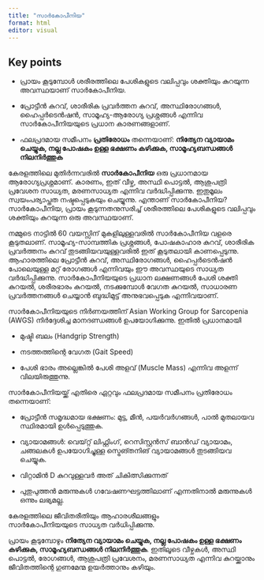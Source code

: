```yaml
---
title: "സാർകോപീനിയ"
format: html
editor: visual
---
```


::: callout-note
## Key points

-   പ്രായം കൂടുമ്പോൾ ശരീരത്തിലെ പേശികളുടെ വലിപ്പവും ശക്തിയും കുറയുന്ന അവസ്ഥയാണ് സാർകോപീനിയ.

-   പ്രോട്ടീൻ കുറവ്, ശാരീരിക പ്രവർത്തന കുറവ്, അസ്ഥിരോഗങ്ങൾ, ഹൈപ്പർടെൻഷൻ, സാമൂഹ്യ-ആരോഗ്യ പ്രശ്നങ്ങൾ എന്നിവ സാർകോപീനിയയുടെ പ്രധാന കാരണങ്ങളാണ്.

-   ഫലപ്രദമായ സമീപനം **പ്രതിരോധം** തന്നെയാണ്: **നിത്യേന വ്യായാമം ചെയ്യുക, നല്ല പോഷകം ഉള്ള ഭക്ഷണം കഴിക്കുക, സാമൂഹ്യബന്ധങ്ങൾ നിലനിർത്തുക**
:::

കേരളത്തിലെ മുതിർന്നവരിൽ **സാർകോപീനിയ** ഒരു പ്രധാനമായ ആരോഗ്യപ്രശ്നമാണ്. കാരണം, ഇത് വീഴ്ച, അസ്ഥി പൊട്ടൽ, ആശുപത്രി പ്രവേശന സാധ്യത, മരണസാധ്യത എന്നിവ വർദ്ധിപ്പിക്കുന്നു. ഇതുമൂലം സ്വയംപര്യാപ്തത നഷ്ടപ്പെടുകയും ചെയ്യുന്നു. എന്താണ് സാർകോപീനിയ? സാർകോപീനിയ, പ്രായം കൂടുന്നതനുസരിച്ച് ശരീരത്തിലെ പേശികളുടെ വലിപ്പവും ശക്തിയും കുറയുന്ന ഒരു അവസ്ഥയാണ്.

നമ്മുടെ നാട്ടിൽ 60 വയസ്സിന് മുകളിലുള്ളവരിൽ സാർകോപീനിയ വളരെ കൂടുതലാണ്. സാമൂഹ്യ-സാമ്പത്തിക പ്രശ്നങ്ങൾ, പോഷകാഹാര കുറവ്, ശാരീരിക പ്രവർത്തനം കുറവ് തുടങ്ങിയവയുള്ളവരിൽ ഇത് കൂടുതലായി കാണപ്പെടുന്നു. ആഹാരത്തിലെ പ്രോട്ടീൻ കുറവ്, അസ്ഥിരോഗങ്ങൾ, ഹൈപ്പർടെൻഷൻ പോലെയുള്ള മറ്റ് രോഗങ്ങൾ എന്നിവയും ഈ അവസ്ഥയുടെ സാധ്യത വർദ്ധിപ്പിക്കുന്നു. സാർകോപീനിയയുടെ പ്രധാന ലക്ഷണങ്ങൾ പേശി ശക്തി കുറയൽ, ശരീരഭാരം കുറയൽ, നടക്കുമ്പോൾ വേഗത കുറയൽ, സാധാരണ പ്രവർത്തനങ്ങൾ ചെയ്യാൻ ബുദ്ധിമുട്ട് അനുഭവപ്പെടുക എന്നിവയാണ്.

സാർകോപീനിയയുടെ നിർണയത്തിന് Asian Working Group for Sarcopenia (AWGS) നിർദ്ദേശിച്ച മാനദണ്ഡങ്ങൾ ഉപയോഗിക്കുന്നു. ഇതിൽ പ്രധാനമായി

-   മുഷ്ടി ബലം (Handgrip Strength)

-   നടത്തത്തിന്റെ വേഗത (Gait Speed)

-   പേശി ഭാരം അല്ലെങ്കിൽ പേശി അളവ് (Muscle Mass) എന്നിവ അളന്ന് വിലയിരുത്തുന്നു.

സാർകോപീനിയയ്ക്ക് എതിരെ ഏറ്റവും ഫലപ്രദമായ സമീപനം പ്രതിരോധം തന്നെയാണ്:

-   പ്രോട്ടീൻ സമൃദ്ധമായ ഭക്ഷണം: മുട്ട, മീൻ, പയർവർഗങ്ങൾ, പാൽ മുതലായവ സ്ഥിരമായി ഉൾപ്പെടുത്തുക.

-   വ്യായാമങ്ങൾ: വെയ്റ്റ് ലിഫ്റ്റിംഗ്, റെസിസ്റ്റൻസ് ബാൻഡ് വ്യായാമം, ചങ്ങലകൾ ഉപയോഗിച്ചുള്ള സ്ട്രെങ്തനിങ് വ്യായാമങ്ങൾ തുടങ്ങിയവ ചെയ്യുക.

-   വിറ്റാമിൻ D കുറവുള്ളവർ അത് ചികിത്സിക്കുന്നത് 

-   പുതുപുത്തൻ മരുന്നുകൾ ഗവേഷണഘട്ടത്തിലാണ് എന്നതിനാൽ മരുന്നുകൾ ഒന്നും ലഭ്യമല്ല.

കേരളത്തിലെ ജീവിതരീതിയും ആഹാരശീലങ്ങളും സാർകോപീനിയയുടെ സാധ്യത വർധിപ്പിക്കുന്നു.

പ്രായം കൂടുമ്പോഴും **നിത്യേന വ്യായാമം ചെയ്യുക, നല്ല പോഷകം ഉള്ള ഭക്ഷണം കഴിക്കുക, സാമൂഹ്യബന്ധങ്ങൾ നിലനിർത്തുക**. ഇതിലൂടെ വീഴ്ചകൾ, അസ്ഥി പൊട്ടൽ, രോഗങ്ങൾ, ആശുപത്രി പ്രവേശനം, മരണസാധ്യത എന്നിവ കുറയ്ക്കാനും ജീവിതത്തിന്റെ ഗുണമേന്മ ഉയർത്താനും കഴിയും.
